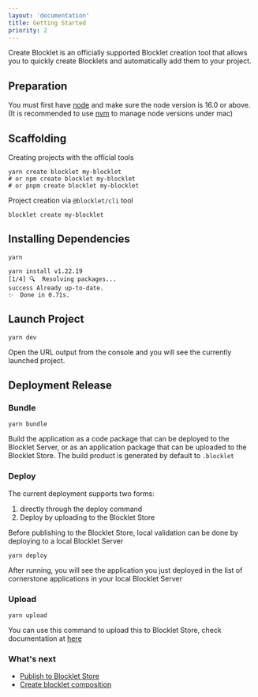 ```yaml
---
layout: 'documentation'
title: Getting Started
priority: 2
---
```


Create Blocklet is an officially supported Blocklet creation tool that allows you to quickly create Blocklets and automatically add them to your project.

## Preparation

You must first have [node](https://nodejs.org/en/) and make sure the node version is 16.0 or above. (It is recommended to use [nvm](https://github.com/creationix/nvm) to manage node versions under mac)

## Scaffolding

Creating projects with the official tools

```shell
yarn create blocklet my-blocklet
# or npm create blocklet my-blocklet
# or pnpm create blocklet my-blocklet
```

Project creation via `@blocklet/cli` tool

```shell
blocklet create my-blocklet
```

## Installing Dependencies

```shell
yarn

yarn install v1.22.19
[1/4] 🔍  Resolving packages...
success Already up-to-date.
✨  Done in 0.71s.
```

## Launch Project

```shell
yarn dev
```

Open the URL output from the console and you will see the currently launched project.

## Deployment Release

### Bundle

```shell
yarn bundle
```

Build the application as a code package that can be deployed to the Blocklet Server, or as an application package that can be uploaded to the Blocklet Store. The build product is generated by default to `.blocklet`

### Deploy

The current deployment supports two forms:

1. directly through the deploy command
2. Deploy by uploading to the Blocklet Store

Before publishing to the Blocklet Store, local validation can be done by deploying to a local Blocklet Server

```shell
yarn deploy
```

After running, you will see the application you just deployed in the list of cornerstone applications in your local Blocklet Server

### Upload

```shell
yarn upload
```

You can use this command to upload this to Blocklet Store, check documentation at [here](https://developer.blocklet.io/docs/en/reference/blocklet-cli)

### What's next

- [Publish to Blocklet Store](https://developer.blocklet.io/docs/how-to/publish)
- [Create blocklet composition](https://www.createblocklet.dev/docs/en/how-to/create-blocklet-composition)
